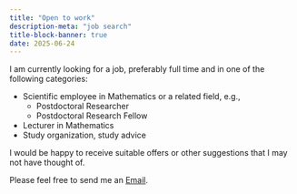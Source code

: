 ```yaml
---
title: "Open to work" 
description-meta: "job search"
title-block-banner: true
date: 2025-06-24
---
```


I am currently looking for a job, preferably full time and in one of the following categories:

- Scientific employee in Mathematics or a related field, e.g.,  
  - Postdoctoral Researcher
  - Postdoctoral Research Fellow
- Lecturer in Mathematics
- Study organization, study advice 

I would be happy to receive suitable offers or other suggestions that I may not have thought of.

Please feel free to send me an [Email](mailto:ulbrich@magenta.de).












